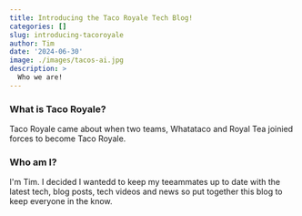 ```yaml
---
title: Introducing the Taco Royale Tech Blog!
categories: []
slug: introducing-tacoroyale
author: Tim
date: '2024-06-30'
image: ./images/tacos-ai.jpg
description: >
  Who we are!
---
```


### What is Taco Royale?

Taco Royale came about when two teams, Whatataco and Royal Tea joinied forces to become Taco Royale.

### Who am I?

I'm Tim. I decided I wantedd to keep my teeammates up to date with the latest tech, blog posts, tech videos and news so put together this blog to keep everyone in the know.
